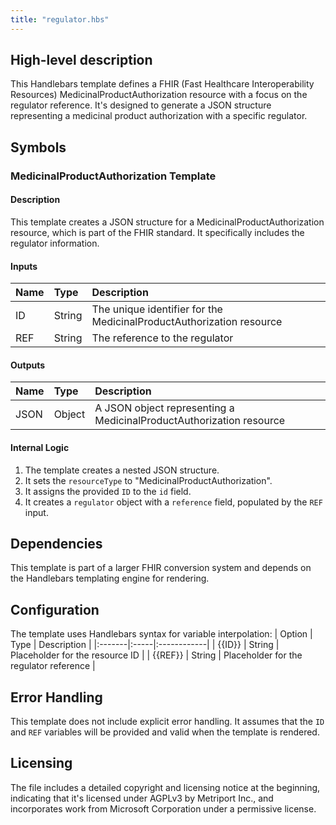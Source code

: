 ```yaml
---
title: "regulator.hbs"
---
```


## High-level description
This Handlebars template defines a FHIR (Fast Healthcare Interoperability Resources) MedicinalProductAuthorization resource with a focus on the regulator reference. It's designed to generate a JSON structure representing a medicinal product authorization with a specific regulator.

## Symbols

### MedicinalProductAuthorization Template
#### Description
This template creates a JSON structure for a MedicinalProductAuthorization resource, which is part of the FHIR standard. It specifically includes the regulator information.

#### Inputs
| Name | Type | Description |
|:-----|:-----|:------------|
| ID | String | The unique identifier for the MedicinalProductAuthorization resource |
| REF | String | The reference to the regulator |

#### Outputs
| Name | Type | Description |
|:-----|:-----|:------------|
| JSON | Object | A JSON object representing a MedicinalProductAuthorization resource |

#### Internal Logic
1. The template creates a nested JSON structure.
2. It sets the `resourceType` to "MedicinalProductAuthorization".
3. It assigns the provided `ID` to the `id` field.
4. It creates a `regulator` object with a `reference` field, populated by the `REF` input.

## Dependencies
This template is part of a larger FHIR conversion system and depends on the Handlebars templating engine for rendering.

## Configuration
The template uses Handlebars syntax for variable interpolation:
| Option | Type | Description |
|:-------|:-----|:------------|
| {{ID}} | String | Placeholder for the resource ID |
| {{REF}} | String | Placeholder for the regulator reference |

## Error Handling
This template does not include explicit error handling. It assumes that the `ID` and `REF` variables will be provided and valid when the template is rendered.

## Licensing
The file includes a detailed copyright and licensing notice at the beginning, indicating that it's licensed under AGPLv3 by Metriport Inc., and incorporates work from Microsoft Corporation under a permissive license.